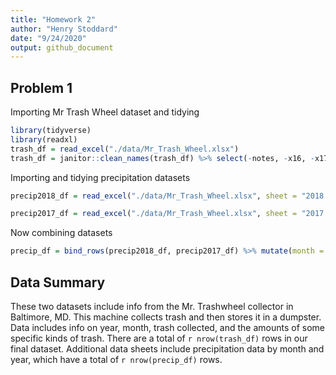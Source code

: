 ```yaml
---
title: "Homework 2"
author: "Henry Stoddard"
date: "9/24/2020"
output: github_document
---
```

## Problem 1

Importing Mr Trash Wheel dataset and tidying 

```r
library(tidyverse)
library(readxl)
trash_df = read_excel("./data/Mr_Trash_Wheel.xlsx")
trash_df = janitor::clean_names(trash_df) %>% select(-notes, -x16, -x17) %>% drop_na(dumpster) %>% mutate(sports_balls = round(sports_balls), sports_balls = as.integer(sports_balls))
```

Importing and tidying precipitation datasets
```r
precip2018_df = read_excel("./data/Mr_Trash_Wheel.xlsx", sheet = "2018 Precipitation", skip = 1) %>% janitor::clean_names() %>% drop_na(month) %>% mutate(year = 2018) %>% relocate(year)

precip2017_df = read_excel("./data/Mr_Trash_Wheel.xlsx", sheet = "2017 Precipitation", skip = 1) %>% janitor::clean_names() %>% drop_na(month) %>% mutate(year = 2017) %>% relocate(year)
```

Now combining datasets
```r
precip_df = bind_rows(precip2018_df, precip2017_df) %>% mutate(month = month.name[month])
```

## Data Summary
These two datasets include info from the Mr. Trashwheel collector in Baltimore, MD. This machine collects trash and then stores it in a dumpster. Data includes info on year, month, trash collected, and the amounts of some specific kinds of trash. There are a total of `r nrow(trash_df)` rows in our final dataset. Additional data sheets include precipitation data by month and year, which have a total of `r nrow(precip_df)` rows. 